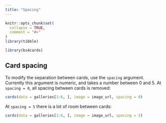 ```yaml
---
title: "Spacing"
---
```


```r
knitr::opts_chunk$set(
  collapse = TRUE,
  comment = "#>"
)
library(tibble)
```

```r
library(bs4cards)
```

## Card spacing

To modify the separation between cards, use the `spacing` argument. Currently this argument is numeric, and takes a number between 0 and 5. At `spacing = 0`, all spacing between cards is removed:

```r
cards(data = galleries[1:6, ], image = image_url, spacing = 0)
```

At `spacing = 5` there is a lot of room between cards:

```r
cards(data = galleries[1:6, ], image = image_url, spacing = 5)
```

